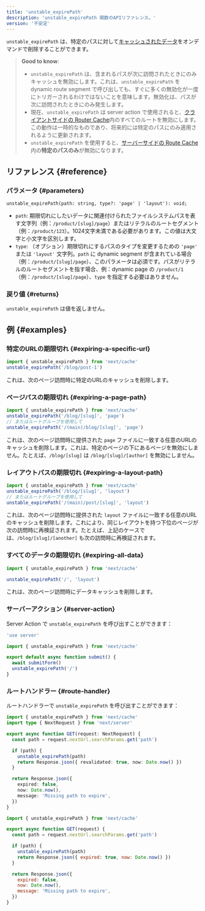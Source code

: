 ```yaml
---
title: 'unstable_expirePath'
description: 'unstable_expirePath 関数のAPIリファレンス。'
version: '不安定'
---
```


`unstable_expirePath` は、特定のパスに対して[キャッシュされたデータ](/docs/app/building-your-application/caching)をオンデマンドで削除することができます。

> **Good to know**:
>
> - `unstable_expirePath` は、含まれるパスが次に訪問されたときにのみキャッシュを無効にします。これは、`unstable_expirePath` を dynamic route segment で呼び出しても、すぐに多くの無効化が一度にトリガーされるわけではないことを意味します。無効化は、パスが次に訪問されたときにのみ発生します。
> - 現在、`unstable_expirePath` は server action で使用されると、[クライアントサイドの Router Cache](/docs/app/building-your-application/caching#client-side-router-cache)内のすべてのルートを無効にします。この動作は一時的なものであり、将来的には特定のパスにのみ適用されるように更新されます。
> - `unstable_expirePath` を使用すると、[サーバーサイドの Route Cache](/docs/app/building-your-application/caching#full-route-cache)内の**特定のパスのみ**が無効になります。

## リファレンス {#reference}

### パラメータ {#parameters}

```tsx
unstable_expirePath(path: string, type?: 'page' | 'layout'): void;
```

- `path`: 期限切れにしたいデータに関連付けられたファイルシステムパスを表す文字列（例：`/product/[slug]/page`）またはリテラルのルートセグメント（例：`/product/123`）。1024文字未満である必要があります。この値は大文字と小文字を区別します。
- `type`: （オプション）期限切れにするパスのタイプを変更するための `'page'` または `'layout'` 文字列。`path` に dynamic segment が含まれている場合（例：`/product/[slug]/page`）、このパラメータは必須です。パスがリテラルのルートセグメントを指す場合、例：dynamic page の `/product/1`（例：`/product/[slug]/page`）、`type` を指定する必要はありません。

### 戻り値 {#returns}

`unstable_expirePath` は値を返しません。

## 例 {#examples}

### 特定のURLの期限切れ {#expiring-a-specific-url}

```ts
import { unstable_expirePath } from 'next/cache'
unstable_expirePath('/blog/post-1')
```

これは、次のページ訪問時に特定のURLのキャッシュを削除します。

### ページパスの期限切れ {#expiring-a-page-path}

```ts
import { unstable_expirePath } from 'next/cache'
unstable_expirePath('/blog/[slug]', 'page')
// またはルートグループを使用して
unstable_expirePath('/(main)/blog/[slug]', 'page')
```

これは、次のページ訪問時に提供された `page` ファイルに一致する任意のURLのキャッシュを削除します。これは、特定のページの下にあるページを無効にしません。たとえば、`/blog/[slug]` は `/blog/[slug]/[author]` を無効にしません。

### レイアウトパスの期限切れ {#expiring-a-layout-path}

```ts
import { unstable_expirePath } from 'next/cache'
unstable_expirePath('/blog/[slug]', 'layout')
// またはルートグループを使用して
unstable_expirePath('/(main)/post/[slug]', 'layout')
```

これは、次のページ訪問時に提供された `layout` ファイルに一致する任意のURLのキャッシュを削除します。これにより、同じレイアウトを持つ下位のページが次の訪問時に再検証されます。たとえば、上記のケースでは、`/blog/[slug]/[another]` も次の訪問時に再検証されます。

### すべてのデータの期限切れ {#expiring-all-data}

```ts
import { unstable_expirePath } from 'next/cache'

unstable_expirePath('/', 'layout')
```

これは、次のページ訪問時にデータキャッシュを削除します。

### サーバーアクション {#server-action}

Server Action で `unstable_expirePath` を呼び出すことができます：

<Tabs>
<TabItem value="ts" label="TypeScript">

```ts title="app/actions.ts" switcher
'use server'

import { unstable_expirePath } from 'next/cache'

export default async function submit() {
  await submitForm()
  unstable_expirePath('/')
}
```

</TabItem>
</Tabs>

### ルートハンドラー {#route-handler}

ルートハンドラーで `unstable_expirePath` を呼び出すことができます：

<Tabs>
<TabItem value="ts" label="TypeScript">

```ts title="app/api/expire/route.ts" switcher
import { unstable_expirePath } from 'next/cache'
import type { NextRequest } from 'next/server'

export async function GET(request: NextRequest) {
  const path = request.nextUrl.searchParams.get('path')

  if (path) {
    unstable_expirePath(path)
    return Response.json({ revalidated: true, now: Date.now() })
  }

  return Response.json({
    expired: false,
    now: Date.now(),
    message: 'Missing path to expire',
  })
}
```

</TabItem>
<TabItem value="js" label="JavaScript">

```js title="app/api/expire/route.js" switcher
import { unstable_expirePath } from 'next/cache'

export async function GET(request) {
  const path = request.nextUrl.searchParams.get('path')

  if (path) {
    unstable_expirePath(path)
    return Response.json({ expired: true, now: Date.now() })
  }

  return Response.json({
    expired: false,
    now: Date.now(),
    message: 'Missing path to expire',
  })
}
```

</TabItem>
</Tabs>
